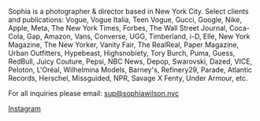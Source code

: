 Sophia is a photographer & director based in New York City. Select clients and publications: Vogue, Vogue Italia, Teen Vogue, Gucci, Google, Nike, Apple, Meta, The New York Times, Forbes, The Wall Street Journal, Coca-Cola, Gap, Amazon, Vans, Converse, UGG, Timberland, i-D, Elle, New York Magazine, The New Yorker, Vanity Fair, The RealReal, Paper Magazine, Urban Outfitters, Hypebeast, Highsnobiety, Tory Burch, Puma, Guess, RedBull, Juicy Couture, Pepsi, NBC News, Depop, Swarovski, Dazed, VICE, Peloton, L'Oréal, Wilhelmina Models, Barney's, Refinery29, Parade, Atlantic Records, Herschel, Missguided, NPR, Savage X Fenty, Under Armour, etc.

For all inquiries please email: [sup@sophiawilson.nyc](mailto:sup@sophiawilson.nyc)

[Instagram](https://www.instagram.com/phiawilson)
